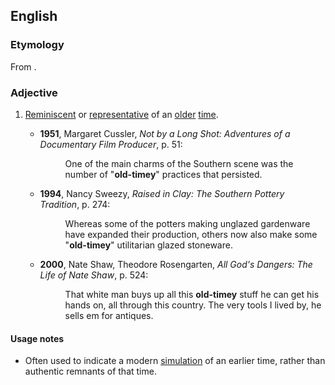 {{also|old timey}}
==English==

===Etymology===
From {{suffix|en|old-time|y}}.

===Adjective===
{{en-adj}}

# {{lb|en|US|informal}} [[reminiscent|Reminiscent]] or [[representative]] of an [[old]]er [[time]].
#* '''1951''', Margaret Cussler, ''Not by a Long Shot: Adventures of a Documentary Film Producer'', p. 51:
#*: One of the main charms of the Southern scene was the number of "'''old-timey'''" practices that persisted.
#* '''1994''', Nancy Sweezy, ''Raised in Clay: The Southern Pottery Tradition'', p. 274:
#*: Whereas some of the potters making unglazed gardenware have expanded their production, others now also make some "'''old-timey'''" utilitarian glazed stoneware.
#* '''2000''', Nate Shaw, Theodore Rosengarten, ''All God's Dangers: The Life of Nate Shaw'', p. 524:
#*: That white man buys up all this '''old-timey''' stuff he can get his hands on, all through this country. The very tools I lived by, he sells em for antiques.

====Usage notes====
* Often used to indicate a modern [[simulation]] of an earlier time, rather than authentic remnants of that time.